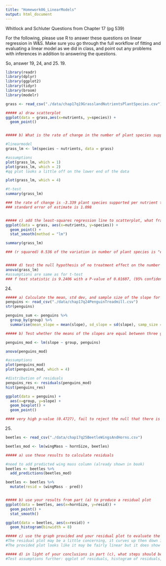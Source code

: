 ```yaml
---
title: "Homework06_LinearModels"
output: html_document
---
```


Whitlock and Schluter Questions from Chapter 17 (pg 539)

For the following, please use R to answer these questions on linear regression in W&S. Make sure you go through the full workflow of fitting and evaluating a linear model as we did in class, and point out any problems with inferences in addition to answering the questions.


So, answer 19, 24, and 25.
19.
```r
library(readr)
library(dplyr)
library(ggplot2)
library(tidyr)
library(broom)
library(modelr)

grass <- read_csv("./data/chap17q19GrasslandNutrientsPlantSpecies.csv")

##### a) draw scatterplot
ggplot(data = grass,aes(x=nutrients, y=species)) +
  geom_point()


##### b) What is the rate of change in the number of plant species supported per nutrient type added? Provided a std err for estimate

#linearmodel
grass_lm <- lm(species ~ nutrients, data = grass)

#assumptions
plot(grass_lm, which = 1)
plot(grass_lm, which = 2) 
#qq plot looks a little off on the lower end of the data

plot(grass_lm, which = 4)

#t-test
summary(grass_lm)

### the rate of change is -3.339 plant species supported per nutrient type added (for every nutrient type added, the number of plant species decreases by 3.339)
### standard error of estimate is 1.098


##### c) add the least-squares regression line to scatterplot, what fraction of the variation in number of plant species is "explained" by the number of nutrients added?
ggplot(data = grass, aes(x=nutrients, y=species)) +
  geom_point() +
  stat_smooth(method = "lm")

summary(grass_lm)

### (r squared) 0.536 of the variation in number of plant species is "explained" by the number of nutrients added


##### d) test the null hypothesis of no treatment effect on the number of plant species
anova(grass_lm)
#assumptions are same as for t-test
### f test statistic is 9.2406 with a P-value of 0.01607, (95% confidence) since the p-value is less than 0.05, we can reject the null that there is no treatment effect on the number of plant species
```


24.
```r
##### a) Calculate the mean, std dev, and sample size of the slope for penguins in each of the 3 groups, display results in a table
penguins <- read_csv("./data/chap17q24PenguinTreadmill.csv")
str(penguins)

penguins_sum <- penguins %>%
  group_by(group) %>%
  summarise(mean_slope = mean(slope), sd_slope = sd(slope), samp_size = length(group))

##### b) Test whether the means of the slopes are equal between three groups

penguins_mod <- lm(slope ~ group, penguins)

anova(penguins_mod)

#assumptions
plot(penguins_mod)
plot(penguins_mod, which = 4)

#distribution of residuals
penguins_res <- residuals(penguins_mod)
hist(penguins_res)

ggplot(data = penguins) +
  aes(x=group, y=slope) +
  geom_boxplot() +
  geom_point()

#### very high p-value (0.4727), fail to reject the null that there is any difference between the means of the three groups
```

25.
```r
beetles <- read_csv("./data/chap17q25BeetleWingsAndHorns.csv")

beetles_mod <- lm(wingMass ~ hornSize, beetles)

##### a) use these results to calculate residuals

#need to add predicted wing mass column (already shown in book)
beetles <- beetles %>%
  add_predictions(beetles_mod)

beetles <- beetles %>%
  mutate(resid = (wingMass - pred))


##### b) use your results from part (a) to produce a residual plot 
ggplot(data = beetles, aes(x=hornSize, y=resid)) +
  geom_point() +
  stat_smooth()

ggplot(data = beetles, aes(x=resid)) +
  geom_histogram(binwidth = 8)

##### c) use the graph provided and your residual plot to evaluate the main assumptions of linear regression
#The residual plot may be a little concerning, it curves up then down in an s shape suggesting that the residuals may not be normally distributed. (However a histogram of them looks like they are.)
#The provided plot looks like it may be fairly linear but it does show more lower values under the line toward larger x values. 

##### d) in light of your conclusions in part (c), what steps should be taken?
#Test assumptions further: qqplot of residuals, histogram of residuals, and for linearity look at fitted and observed values. 
```




